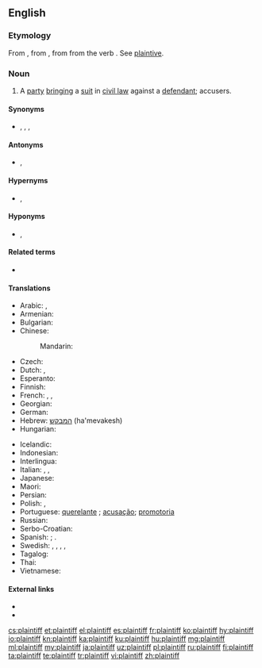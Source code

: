 ==English==
{{wikipedia}}

===Etymology===
From {{etyl|enm|en}} {{m|enm|plaintif}}, from {{etyl|xno|en}}, from {{etyl|fro|en}} {{m|fro|plaintif||complaining; as a noun, one who complains, a plaintiff}} from the verb {{m|fro|plaindre}}. See [[plaintive]].

===Noun===
{{en-noun}}

# {{lb|en|legal}} A [[party]] [[bringing]] a [[suit]] in [[civil law]] against a [[defendant]]; accusers.

====Synonyms====
* {{l|en|complainant}}, {{l|en|litigant}}, {{l|en|claimant}} {{qualifier|English law}}, {{l|en|pursuer}} {{qualifier|Scottish law}}

====Antonyms====
* {{l|en|defendant}}, {{l|en|suspect}}

====Hypernyms====
* {{l|en|litigant}}, {{l|en|litigator}}

====Hyponyms====
* {{l|en|suer}}, {{l|en|petitioner}}

====Related terms====
* {{l|en|plaintive}}

====Translations====
{{trans-top|party bringing a suit in civil law against a defendant}}
* Arabic: {{qualifier|indefinite}} {{t|ar|مُدَّعٍ|m}}, {{qualifier|definite}} {{t|ar|اَلْمُدَّعِي}}
* Armenian: {{t+|hy|հայցվոր|sc=Armn}}
* Bulgarian: {{t+|bg|тъжител|m}}
* Chinese:
*: Mandarin: {{t+|cmn|原告|tr=yuángào|sc=Hani}}
* Czech: {{t|cs|žalobce|m}}
* Dutch: {{t+|nl|eiser}}, {{t+|nl|aanklager}}
* Esperanto: {{t|eo|plendanto}}
* Finnish: {{t+|fi|kantaja}}
* French: {{t+|fr|demandeur}}, {{t+|fr|plaignant|m}}, {{t+|fr|plaignante|f}}
* Georgian: {{t|ka|მოსარჩელე|sc=Geor}}
* German: {{t+|de|Kläger|m}}
* Hebrew: [[המבקש]] (ha'mevakesh)
* Hungarian: {{t+|hu|felperes}}
{{trans-mid}}
* Icelandic: {{t|is|stefnandi|m}}
* Indonesian: {{t+|id|penggugat}}
* Interlingua: {{t|ia|demandator}}
* Italian: {{t+|it|querelante|m}}, {{t|it|parte civile|f}}, {{t+|it|ricorrente|m}}
* Japanese: {{t+|ja|原告|tr=げんこく, genkoku}}
* Maori: {{t|mi|kaiwhakapae}}
* Persian: {{t+|fa|خواهان|tr=xâhân|sc=fa-Arab}}
* Polish: {{t+|pl|powód|m}}, {{t|pl|powódka|f}}
* Portuguese: [[querelante]] {{g|m|f}}; [[acusação]]; [[promotoria]]
* Russian: {{t+|ru|исте́ц|m}}
* Serbo-Croatian: {{t|sh|жалилац|m|tr=žalilac}}
* Spanish: {{t|es|demandante}}; {{t|es|querellante}}.
* Swedish: {{t+|sv|åtalad|c}}, {{t+|sv|svarande|c}}, {{t+|sv|kärande|c}}, {{t|sv|målsägande|c}}, {{t+|sv|målsägare|c}}
* Tagalog: {{t|tl|nagsasakdal}}
* Thai: {{t+|th|โจทก์|sc=Thai}}
* Vietnamese: {{t+|vi|nguyên cáo}}
{{trans-bottom}}

====External links====
* {{R:Webster 1913}}
* {{R:Century 1911}}

[[cs:plaintiff]]
[[et:plaintiff]]
[[el:plaintiff]]
[[es:plaintiff]]
[[fr:plaintiff]]
[[ko:plaintiff]]
[[hy:plaintiff]]
[[io:plaintiff]]
[[kn:plaintiff]]
[[ka:plaintiff]]
[[ku:plaintiff]]
[[hu:plaintiff]]
[[mg:plaintiff]]
[[ml:plaintiff]]
[[my:plaintiff]]
[[ja:plaintiff]]
[[uz:plaintiff]]
[[pl:plaintiff]]
[[ru:plaintiff]]
[[fi:plaintiff]]
[[ta:plaintiff]]
[[te:plaintiff]]
[[tr:plaintiff]]
[[vi:plaintiff]]
[[zh:plaintiff]]